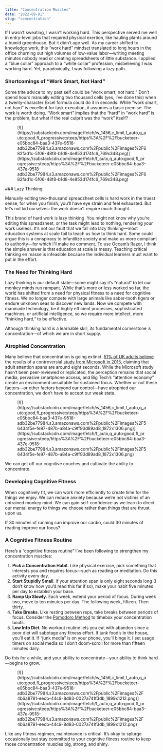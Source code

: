 ```yaml
---
title: "Concentration Muscles"
date: "2022-09-01"
slug: "concentration"
---
```


If I wasn’t sweating, I wasn’t working hard. This perspective served me well in entry-level jobs that required physical exertion, like hauling plants around a humid greenhouse. But it didn’t age well. As my career shifted to knowledge work, this “work hard” mindset translated to long hours in the office churning out high volumes of low-value labor—writing meeting minutes nobody read or creating spreadsheets of little substance. I applied a “blue collar” approach to a “white collar” profession, misbelieving I was working hard. Yet, paradoxically, I was following a lazy path.

### Shortcomings of “Work Smart, Not Hard”

Some trite advice to my past self could be “work smart, not hard.” Don’t spend hours manually editing two thousand cells (yes, I’ve done this) when a twenty-character Excel formula could do it in seconds. While “work smart, not hard” is excellent for task execution, it assumes a basic premise: The work is worth doing. “Work smart” implies that the “hard” in “work hard” is the problem, but what if the real culprit was the “work” itself?

<div class="wp-block-image"><figure class="aligncenter">[![](https://substackcdn.com/image/fetch/w_1456,c_limit,f_auto,q_auto:good,fl_progressive:steep/https%3A%2F%2Fbucketeer-e05bbc84-baa3-437e-9518-adb32be77984.s3.amazonaws.com%2Fpublic%2Fimages%2F682fad1c-5f06-48f8-b1d8-4e853d174fc6_769x348.png)](https://substackcdn.com/image/fetch/f_auto,q_auto:good,fl_progressive:steep/https%3A%2F%2Fbucketeer-e05bbc84-baa3-437e-9518-adb32be77984.s3.amazonaws.com%2Fpublic%2Fimages%2F682fad1c-5f06-48f8-b1d8-4e853d174fc6_769x348.png)</figure></div>### Lazy Thinking

Manually editing two-thousand spreadsheet cells is hard work in the truest sense, for when you finish, you’ll have eye strain and feel exhausted. But let’s not kid ourselves: the work doesn’t require much thought.

This brand of hard work is lazy thinking. You might not know why you’re editing this spreadsheet, or the task might lead to nothing, rendering your work useless. It’s not our fault that we fall into lazy thinking—most education systems at scale fail to teach us how to think hard. Some could argue this is a conspiracy to infantilize society and make us more compliant to authority—for which I’ll make no comment. To use [Occam’s Razor](https://turtlespace.blog/p/hairy-tales), I think the simple answer is that education at scale is messy. Teaching critical thinking en masse is infeasible because the individual learners must want to put in the effort.

### The Need for Thinking Hard

Lazy thinking is our default state—some might say it’s “natural” to let our monkey minds run rampant. While that’s more or less worked so far, the world has shifted from a need for physical fitness to a need for cognitive fitness. We no longer compete with large animals like saber-tooth tigers or endure unknown seas to discover new lands. Now we compete with manmade technology, be it highly efficient processes, sophisticated machines, or artificial intelligence, so we require more intellect, more “thinking hard,” to be effective.

Although thinking hard is a learnable skill, its fundamental cornerstone is concentration—of which we are in short supply.

### Atrophied Concentration

Many believe that concentration is going extinct. [51% of UK adults believe](https://phys.org/news/2022-02-attention-spans-collapsing-uk-technology.html) the results of a controversial [study from Microsoft in 2015](https://medicalxpress.com/news/2015-05-microsoft-human-attention-span-lags.html), claiming that adult attention spans are around eight seconds. While the Microsoft study hasn’t been peer-reviewed or replicated, the perception remains that social media, pervasive smartphone access, and Big Tech’s “attention economy” create an environment unsuitable for sustained focus. Whether or not these factors—or other factors beyond our control—have atrophied our concentration, we don’t have to accept our weak state.

<div class="wp-block-image"><figure class="aligncenter">[![](https://substackcdn.com/image/fetch/w_1456,c_limit,f_auto,q_auto:good,fl_progressive:steep/https%3A%2F%2Fbucketeer-e05bbc84-baa3-437e-9518-adb32be77984.s3.amazonaws.com%2Fpublic%2Fimages%2F56434f5e-fe97-487b-a84a-c9ff93d89ad8_1872x1306.png)](https://substackcdn.com/image/fetch/f_auto,q_auto:good,fl_progressive:steep/https%3A%2F%2Fbucketeer-e05bbc84-baa3-437e-9518-adb32be77984.s3.amazonaws.com%2Fpublic%2Fimages%2F56434f5e-fe97-487b-a84a-c9ff93d89ad8_1872x1306.png)</figure></div>We can get off our cognitive couches and cultivate the ability to concentrate.

### Developing Cognitive Fitness

When cognitively fit, we can work more efficiently to create time for the things we enjoy. We can reduce anxiety because we’re not victims of an untrained monkey mind. We can gain self-confidence as we learn to direct our mental energy to things we choose rather than things that are thrust upon us.

If 30 minutes of running can improve our cardio, could 30 minutes of reading improve our focus?

### A Cognitive Fitness Routine

Here’s a “cognitive fitness routine” I’ve been following to strengthen my concentration muscles:

1. **Pick a Concentration Habit**. Like physical exercise, pick something that interests you and requires focus—such as reading or meditation. Do this activity every day.
2. **Start Stupidly Small**. If your attention span is only eight seconds long (I don’t know how you’d read this far if so), make your habit five minutes per day to establish your base.
3. **Ramp Up Slowly**. Each week, extend your period of focus. During week two, move to ten minutes per day. The following week, fifteen. Then thirty.
4. **Take Breaks**. Like resting between reps, take breaks between periods of focus. Consider the [Pomodoro Method](https://turtlespace.blog/p/pomodoro) to timebox your concentration bouts.
5. **Low Info Diet**. No workout routine lets you eat with abandon since a poor diet will sabotage any fitness effort. If junk food’s in the house, you’ll eat it. If “junk media” is on your phone, you’ll binge it. I set usage timers on social media so I don’t doom-scroll for more than fifteen minutes daily.

Do this for a while, and your ability to concentrate—your ability to think hard—begins to grow.

<div class="wp-block-image"><figure class="aligncenter">[![](https://substackcdn.com/image/fetch/w_1456,c_limit,f_auto,q_auto:good,fl_progressive:steep/https%3A%2F%2Fbucketeer-e05bbc84-baa3-437e-9518-adb32be77984.s3.amazonaws.com%2Fpublic%2Fimages%2F4b6a8791-eecb-44c9-8d93-0027a741f3db_1899x1212.png)](https://substackcdn.com/image/fetch/f_auto,q_auto:good,fl_progressive:steep/https%3A%2F%2Fbucketeer-e05bbc84-baa3-437e-9518-adb32be77984.s3.amazonaws.com%2Fpublic%2Fimages%2F4b6a8791-eecb-44c9-8d93-0027a741f3db_1899x1212.png)</figure></div>Like any fitness regimen, maintenance is critical. It’s okay to splurge occasionally but stay committed to your cognitive fitness routine to keep those concentration muscles big, strong, and shiny.